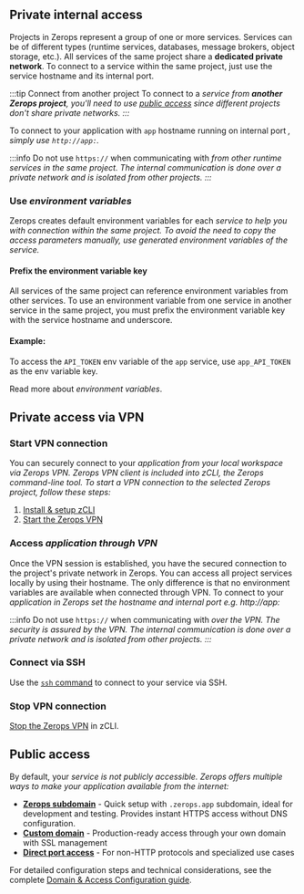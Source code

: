 
## Private internal access

Projects in Zerops represent a group of one or more services.
Services can be of different types (runtime services, databases, message brokers, object storage, etc.). All services of the same project share a **dedicated private network**. To connect to a service within the same project, just use the service hostname and its <VarLink name="servicePath" path="/{{VAR}}/how-to/build-pipeline#ports">internal port</VarLink>.

:::tip Connect from another project
To connect to a <Var name="serviceDisplay" /> service from **another Zerops project**, you'll need to use [public access](#public-access) since different projects don't share private networks.
:::

To connect to your application with `app` hostname running on <VarLink name="servicePath" path="/{{VAR}}/how-to/build-pipeline#ports">internal port</VarLink> <Var name="defaultPort" />, simply use <code>http<snap>:</snap>//app:<Var name="defaultPort" /></code>.

:::info
Do not use `https://` when communicating with <Var name="serviceDisplay" /> from other runtime services in the same project. The internal communication is done over a private network and is isolated from other projects.
:::

### Use <Var name="serviceDisplay" /> environment variables

Zerops creates default environment variables for each <Var name="serviceDisplay" /> service to help you with connection within the same project. To avoid the need to copy the access parameters manually, use <VarLink name="servicePath" path="/{{VAR}}/how-to/env-variables#generated-env-variables">generated environment variables</VarLink> of the <Var name="serviceDisplay" /> service.

#### Prefix the environment variable key

All services of the same project can reference environment variables from other services. To use an environment variable from one service in another service in the same project, you must prefix the environment variable key with the service hostname and underscore.

#### Example:

To access the `API_TOKEN` env variable of the `app` service, use `app_API_TOKEN` as the env variable key.

Read more about <VarLink name="servicePath" path="/{{VAR}}/how-to/env-variables"><Var name="serviceDisplay" /> environment variables</VarLink>.

## Private access via VPN

### Start VPN connection

You can securely connect to your <Var name="serviceDisplay" /> application from your local workspace via Zerops VPN. Zerops VPN client is included into zCLI, the Zerops command-line tool. To start a VPN connection to the selected Zerops project, follow these steps:

1. [Install & setup zCLI](/references/cli)
2. [Start the Zerops VPN](/references/vpn#start-vpn)

### Access <Var name="serviceDisplay" /> application through VPN

Once the VPN session is established, you have the secured connection to the project's private network in Zerops. You can access all project services locally by using their hostname. The only difference is that no <VarLink name="servicePath" path="/{{VAR}}/how-to/env-variables">environment variables</VarLink> are available when connected through VPN. To connect to your <Var name="serviceDisplay" /> application in Zerops set the hostname and <VarLink name="servicePath" path="/{{VAR}}/how-to/build-pipeline#ports">internal port</VarLink> e.g. http://app:<Var name="defaultPort" />

:::info
Do not use `https://` when communicating with <Var name="serviceDisplay" /> over the VPN. The security is assured by the VPN. The internal communication is done over a private network and is isolated from other projects.
:::

### Connect via SSH

Use the <a href="/references/ssh">`ssh` command</a> to connect to your service via SSH.

### Stop VPN connection

[Stop the Zerops VPN](/references/vpn#stop-vpn) in zCLI.

## Public access

By default, your <Var name="serviceDisplay" /> service is not publicly accessible. Zerops offers multiple ways to make your application available from the internet:

- **[Zerops subdomain](/features/access#public-access-through-zerops-subdomain)** - Quick setup with `.zerops.app` subdomain, ideal for development and testing. Provides instant HTTPS access without DNS configuration.
- **[Custom domain](/features/access#public-access-through-your-domain)** - Production-ready access through your own domain with SSL management
- **[Direct port access](/features/access#opening-public-ports)** - For non-HTTP protocols and specialized use cases

For detailed configuration steps and technical considerations, see the complete [Domain & Access Configuration guide](/features/access).